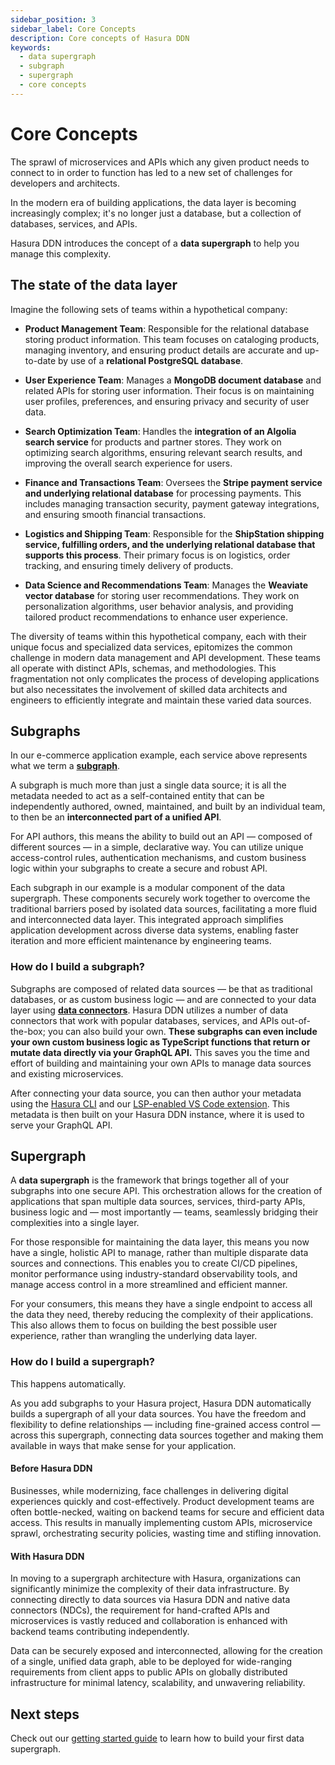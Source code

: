 ```yaml
---
sidebar_position: 3
sidebar_label: Core Concepts
description: Core concepts of Hasura DDN
keywords:
  - data supergraph
  - subgraph
  - supergraph
  - core concepts
---
```



# Core Concepts

The sprawl of microservices and APIs which any given product needs to connect to in order to function has led to a new
set of challenges for developers and architects.

In the modern era of building applications, the data layer is becoming increasingly complex; it's no longer just a
database, but a collection of databases, services, and APIs.

Hasura DDN introduces the concept of a **data supergraph** to help you manage this complexity.

## The state of the data layer

Imagine the following sets of teams within a hypothetical company:

- **Product Management Team**: Responsible for the relational database storing product information. This team focuses on
  cataloging products, managing inventory, and ensuring product details are accurate and up-to-date by use of a
  **relational PostgreSQL database**.

- **User Experience Team**: Manages a **MongoDB document database** and related APIs for storing user information. Their
  focus is on maintaining user profiles, preferences, and ensuring privacy and security of user data.

- **Search Optimization Team**: Handles the **integration of an Algolia search service** for products and partner
  stores. They work on optimizing search algorithms, ensuring relevant search results, and improving the overall search
  experience for users.

- **Finance and Transactions Team**: Oversees the **Stripe payment service and underlying relational database** for
  processing payments. This includes managing transaction security, payment gateway integrations, and ensuring smooth
  financial transactions.

- **Logistics and Shipping Team**: Responsible for the **ShipStation shipping service, fulfilling orders, and the
  underlying relational database that supports this process**. Their primary focus is on logistics, order tracking, and
  ensuring timely delivery of products.

- **Data Science and Recommendations Team**: Manages the **Weaviate vector database** for storing user recommendations.
  They work on personalization algorithms, user behavior analysis, and providing tailored product recommendations to
  enhance user experience.

The diversity of teams within this hypothetical company, each with their unique focus and specialized data services,
epitomizes the common challenge in modern data management and API development. These teams all operate with distinct
APIs, schemas, and methodologies. This fragmentation not only complicates the process of developing applications but
also necessitates the involvement of skilled data architects and engineers to efficiently integrate and maintain these
varied data sources.

## Subgraphs

In our e-commerce application example, each service above represents what we term a
**[subgraph](/ci-cd/subgraphs.mdx)**.

A subgraph is much more than just a single data source; it is all the metadata needed to act as a self-contained entity
that can be independently authored, owned, maintained, and built by an individual team, to then be an **interconnected
part of a unified API**.

For API authors, this means the ability to build out an API — composed of different sources — in a simple, declarative
way. You can utilize unique access-control rules, authentication mechanisms, and custom business logic within your
subgraphs to create a secure and robust API.

Each subgraph in our example is a modular component of the data supergraph. These components securely work together to
overcome the traditional barriers posed by isolated data sources, facilitating a more fluid and interconnected data
layer. This integrated approach simplifies application development across diverse data systems, enabling faster
iteration and more efficient maintenance by engineering teams.

### How do I build a subgraph?

Subgraphs are composed of related data sources — be that as traditional databases, or as custom business logic — and are
connected to your data layer using **[data connectors](/connectors/overview.mdx)**. Hasura DDN utilizes a number of data
connectors that work with popular databases, services, and APIs out-of-the-box; you can also build your own. **These
subgraphs can even include your own custom business logic as TypeScript functions that return or mutate data directly
via your GraphQL API.** This saves you the time and effort of building and maintaining your own APIs to manage data
sources and existing microservices.

After connecting your data source, you can then author your metadata using the [Hasura CLI](/cli/overview.mdx) and our
[LSP-enabled VS Code extension](https://marketplace.visualstudio.com/items?itemName=HasuraHQ.hasura). This metadata is
then built on your Hasura DDN instance, where it is used to serve your GraphQL API.

## Supergraph

A **data supergraph** is the framework that brings together all of your subgraphs into one secure API. This
orchestration allows for the creation of applications that span multiple data sources, services, third-party APIs,
business logic and — most importantly — teams, seamlessly bridging their complexities into a single layer.

For those responsible for maintaining the data layer, this means you now have a single, holistic API to manage, rather
than multiple disparate data sources and connections. This enables you to create CI/CD pipelines, monitor performance
using industry-standard observability tools, and manage access control in a more streamlined and efficient manner.

For your consumers, this means they have a single endpoint to access all the data they need, thereby reducing the
complexity of their applications. This also allows them to focus on building the best possible user experience, rather
than wrangling the underlying data layer.

### How do I build a supergraph?

This happens automatically.

As you add subgraphs to your Hasura project, Hasura DDN automatically builds a supergraph of all your data sources. You
have the freedom and flexibility to define relationships — including fine-grained access control — across this
supergraph, connecting data sources together and making them available in ways that make sense for your application.

<Tabs>
<TabItem value="before" label="Before Hasura DDN">

#### Before Hasura DDN

Businesses, while modernizing, face challenges in delivering digital experiences quickly and cost-effectively. Product
development teams are often bottle-necked, waiting on backend teams for secure and efficient data access. This results
in manually implementing custom APIs, microservice sprawl, orchestrating security policies, wasting time and stifling
innovation.

<div style={{textAlign: 'center'}}>
<Thumbnail src='/img/basics/hasura-ddn-basics-before-diagram.png' alt='Hasura DDN basics before diagram' width='600px' className="no-shadow"/>
</div>
</TabItem>
<TabItem value="after" label="With Hasura DDN">

#### With Hasura DDN

In moving to a supergraph architecture with Hasura, organizations can significantly minimize the complexity of their
data infrastructure. By connecting directly to data sources via Hasura DDN and native data connectors (NDCs), the
requirement for hand-crafted APIs and microservices is vastly reduced and collaboration is enhanced with backend teams
contributing independently.

Data can be securely exposed and interconnected, allowing for the creation of a single, unified data graph, able to be
deployed for wide-ranging requirements from client apps to public APIs on globally distributed infrastructure for
minimal latency, scalability, and unwavering reliability.

<div style={{textAlign: 'center'}}>
<Thumbnail src='/img/basics/hasura-ddn-basics-after-diagram.png' alt='Hasura DDN basics after diagram' width='600px' className="no-shadow"/>
</div>
</TabItem>
</Tabs>

## Next steps

Check out our [getting started guide](/getting-started/overview.mdx) to learn how to build your first data supergraph.
